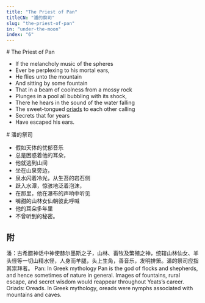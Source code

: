 ```yaml
---
title: "The Priest of Pan"
titleCN: "潘的祭司"
slug: "the-priest-of-pan"
in: "under-the-moon"
index: "6"
---
```


<PoemContent>

<PoemSection>
# The Priest of Pan

- If the melancholy music of the spheres
- Ever be perplexing to his mortal ears,
- He flies unto the mountain
- And sitting by some fountain
- That in a beam of coolness from a mossy rock
- Plunges in a pool all bubbling with its shock,
- There he hears in the sound of the water falling
- The sweet-tongued [oriads](#1) to each other calling
- Secrets that for years
- Have escaped his ears.

</PoemSection>

<PoemSection>
# 潘的祭司

- 假如天体的忧郁音乐
- 总是困惑着他的耳朵，
- 他就逃到山间
- 坐在山泉旁边，
- 泉水闪着冷光，从生苔的岩石侧
- 跃入水潭，惊骇地泛着泡沫，
- 在那里，他在瀑布的声响中听见
- 嘴甜的山林女仙朝彼此呼喊
- 他的耳朵多年里
- 不曾听到的秘密。

</PoemSection>

</PoemContent>

## 附

<PoemAppendix source="叶芝诗集（增订本） 2018 ——">
<PoemFootnote>
潘：古希腊神话中神使赫尔墨斯之子，山林、畜牧及繁殖之神，统辖山林仙女、羊头怪等一切山精水怪，人身而羊腿，头上生角，善音乐，发明排箫。潘的祭司应指其崇拜者。
</PoemFootnote>
</PoemAppendix>

<PoemAppendix source="George Bornstein—">
<PoemFootnote>
Pan: In Greek mythology Pan is the god of flocks and shepherds, and hence sometimes of nature in general. Images of fountains, rural escape, and secret wisdom would reappear throughout Yeats’s career.
</PoemFootnote>
<PoemFootnote index={1}>
Oriads: Oreads. In Greek mythology, oreads were nymphs associated with mountains and caves.
</PoemFootnote>
</PoemAppendix>

<PoemTranslator translator="傅浩"/>
